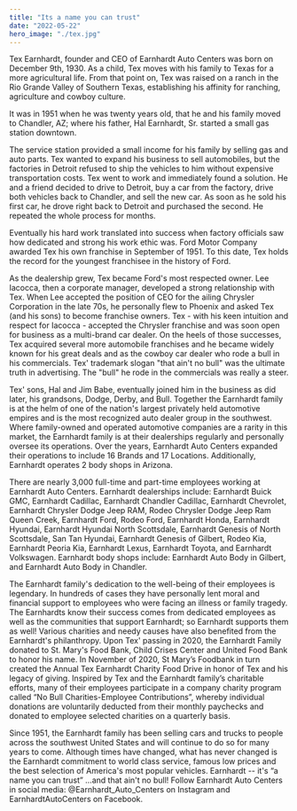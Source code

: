 ```yaml
---
title: "Its a name you can trust"
date: "2022-05-22"
hero_image: "./tex.jpg"
---
```


Tex Earnhardt, founder and CEO of Earnhardt Auto Centers was born on December 9th, 1930. As a child, Tex moves with his family to Texas for a more agricultural life.
From that point on, Tex was raised on a ranch in the Rio Grande Valley of Southern Texas, establishing his affinity for ranching, agriculture and cowboy culture.

It was in 1951 when he was twenty years old, that he and his family moved to Chandler, AZ; where his father, Hal Earnhardt, Sr. started a small gas station downtown.


The service station provided a small income for his family by selling gas and auto parts. Tex wanted to expand his business to sell automobiles, but the factories in Detroit refused to ship the vehicles to him without expensive transportation costs. Tex went to work and immediately found a solution. He and a friend decided to drive to Detroit, buy a car from the factory, drive both vehicles back to Chandler, and sell the new car. As soon as he sold his first car, he drove right back to Detroit and purchased the second. He repeated the whole process for months.

Eventually his hard work translated into success when factory officials saw how dedicated and strong his work ethic was. Ford Motor Company awarded Tex his own franchise in September of 1951.
To this date, Tex holds the record for the youngest franchisee in the history of Ford.

As the dealership grew, Tex became Ford's most respected owner. Lee Iacocca, then a corporate manager, developed a strong relationship with Tex. When Lee accepted the position of CEO for the ailing Chrysler Corporation in the late 70s, he personally flew to Phoenix and asked Tex (and his sons) to become franchise owners. Tex - with his keen intuition and respect for Iacocca - accepted the Chrysler franchise and was soon open for business as a multi-brand car dealer. On the heels of those successes, Tex acquired several more automobile franchises and he became widely known for his great deals and as the cowboy car dealer who rode a bull in his commercials. Tex' trademark slogan "that ain't no bull" was the ultimate truth in advertising. The "bull" he rode in the commercials was really a steer.

Tex' sons, Hal and Jim Babe, eventually joined him in the business as did later, his grandsons, Dodge, Derby, and Bull. Together the Earnhardt family is at the helm of one of the nation's largest privately held automotive empires and is the most recognized auto dealer group in the southwest. Where family-owned and operated automotive companies are a rarity in this market, the Earnhardt family is at their dealerships regularly and personally oversee its operations. Over the years, Earnhardt Auto Centers expanded their operations to include 16 Brands and 17 Locations. Additionally, Earnhardt operates 2 body shops in Arizona.

There are nearly 3,000 full-time and part-time employees working at Earnhardt Auto Centers.
Earnhardt dealerships include: Earnhardt Buick GMC, Earnhardt Cadillac, Earnhardt Chandler Cadillac, Earnhardt Chevrolet, Earnhardt Chrysler Dodge Jeep RAM, Rodeo Chrysler Dodge Jeep Ram Queen Creek, Earnhardt Ford, Rodeo Ford, Earnhardt Honda, Earnhardt Hyundai, Earnhardt Hyundai North Scottsdale, Earnhardt Genesis of North Scottsdale, San Tan Hyundai, Earnhardt Genesis of Gilbert, Rodeo Kia, Earnhardt Peoria Kia, Earnhardt Lexus, Earnhardt Toyota, and Earnhardt Volkswagen. Earnhardt body shops include: Earnhardt Auto Body in Gilbert, and Earnhardt Auto Body in Chandler.

The Earnhardt family's dedication to the well-being of their employees is legendary. In hundreds of cases they have personally lent moral and financial support to employees who were facing an illness or family tragedy. The Earnhardts know their success comes from dedicated employees as well as the communities that support Earnhardt; so Earnhardt supports them as well!
Various charities and needy causes have also benefited from the Earnhardt's philanthropy. Upon Tex' passing in 2020, the Earnhardt Family donated to St. Mary's Food Bank, Child Crises Center and United Food Bank to honor his name. In November of 2020, St Mary’s Foodbank in turn created the Annual Tex Earnhardt Charity Food Drive in honor of Tex and his legacy of giving.
Inspired by Tex and the Earnhardt family’s charitable efforts, many of their employees participate in a company charity program called “No Bull Charities-Employee Contributions”, whereby individual donations are voluntarily deducted from their monthly paychecks and donated to employee selected charities on a quarterly basis.

Since 1951, the Earnhardt family has been selling cars and trucks to people across the southwest United States and will continue to do so for many years to come. Although times have changed, what has never changed is the Earnhardt commitment to world class service, famous low prices and the best selection of America's most popular vehicles. Earnhardt -- it's “a name you can trust” …and that ain't no bull!
Follow Earnhardt Auto Centers in social media: @Earnhardt_Auto_Centers on Instagram and EarnhardtAutoCenters on Facebook.